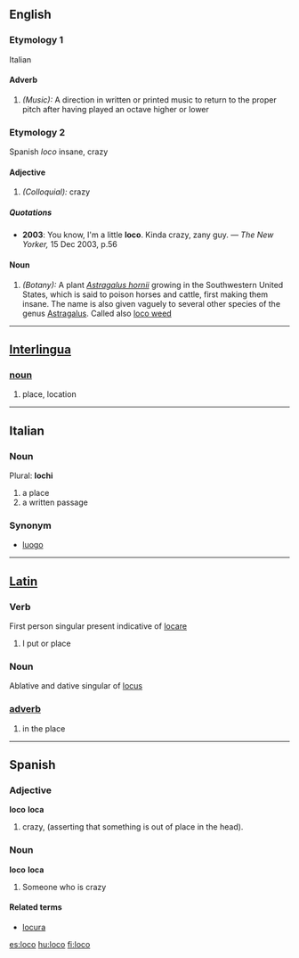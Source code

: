 ==English==
===Etymology 1===
Italian
====Adverb====
#''(Music):'' A direction in written or printed music to return to the proper pitch after having played an octave higher or lower

===Etymology 2===
Spanish ''loco'' insane, crazy
====Adjective====
#''(Colloquial):'' crazy
=====Quotations=====
*'''2003''': You know, I'm a little '''loco'''.  Kinda crazy, zany guy. &mdash; ''The New Yorker,'' 15 Dec 2003, p.56

====Noun====
#''(Botany):'' A plant ''[[Astragalus hornii]]'' growing in the Southwestern United States, which is said to poison horses and cattle, first making them insane. The name is also given vaguely to several other species of the genus [[Astragalus]]. Called also [[loco weed]]
----
== [[Interlingua]]==
===[[noun]]===
# place, location
----
== Italian ==
===Noun===
Plural: '''lochi'''

# a place
# a written passage

===Synonym===
*[[luogo]]

----

== [[Latin]]==
===Verb===
First person singular present indicative of [[locare]]
#I put or place
===Noun===
Ablative and dative singular of [[locus]]
===[[adverb]]===
# in the place
----
== Spanish ==
===Adjective===
'''loco''' {{m}} '''loca''' {{f}}
# crazy, (asserting that something is out of place in the head).

===Noun===
'''loco''' {{m}} '''loca''' {{f}}
# Someone who is crazy

==== Related terms ====
* [[locura]]

[[es:loco]]
[[hu:loco]]
[[fi:loco]]